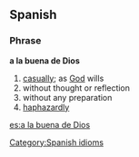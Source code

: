 ==Spanish==
===Phrase===
'''a la buena de Dios'''

# [[casually]]; as [[God]] wills
# without thought or reflection
# without any preparation
# [[haphazardly]]

[[Category:Spanish idioms]]

[[es:a la buena de Dios]]